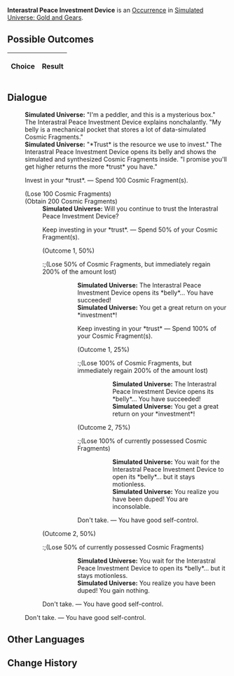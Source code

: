 {{Simulated Universe Event Infobox
|title         = Interastral Peace Investment Device
|image         = Random Event Bond.png
|type          =
|domains_su    = 
|domains_ext   = 
|domains_swarm = 
|domains_gng   = Occurrence
|requirements  =
|prev          = 
|next          = 
|indexRewards  =
|characters    = 
}}
'''Interastral Peace Investment Device''' is an [[Simulated Universe/Occurrence|Occurrence]] in [[Simulated Universe: Gold and Gears]].

==Possible Outcomes==
{| class="article-table"
!Choice
!Result

|}

<!--
==Gameplay Notes==

-->
==Dialogue==
{{Dialogue Start}}
:'''Simulated Universe:''' "I'm a peddler, and this is a mysterious box." The Interastral Peace Investment Device explains nonchalantly. "My belly is a mechanical pocket that stores a lot of data-simulated Cosmic Fragments."
:'''Simulated Universe:''' "*Trust* is the resource we use to invest." The Interastral Peace Investment Device opens its belly and shows the simulated and synthesized Cosmic Fragments inside. "I promise you'll get higher returns the more *trust* you have."
:{{DIcon|Star}} Invest in your *trust*. &mdash; Spend 100 Cosmic Fragment(s).
:;(Lose 100 Cosmic Fragments)
:;(Obtain 200 Cosmic Fragments)
::'''Simulated Universe:''' Will you continue to trust the Interastral Peace Investment Device?
::{{DIcon|Star}} Keep investing in your *trust*. &mdash; Spend 50% of your Cosmic Fragment(s).
::;(Outcome 1, 50%)
:::;(Lose 50% of Cosmic Fragments, but immediately regain 200% of the amount lost{{Verify}})
::::'''Simulated Universe:''' The Interastral Peace Investment Device opens its *belly*... You have succeeded!
::::'''Simulated Universe:''' You get a great return on your *investment*!
::::{{DIcon|Star}} Keep investing in your *trust* &mdash; Spend 100% of your Cosmic Fragment(s).
::::;(Outcome 1, 25%)
:::::;(Lose 100% of Cosmic Fragments, but immediately regain 200% of the amount lost{{Verify}})
::::::'''Simulated Universe:''' The Interastral Peace Investment Device opens its *belly*... You have succeeded!
::::::'''Simulated Universe:''' You get a great return on your *investment*!
::::;(Outcome 2, 75%)
:::::;(Lose 100% of currently possessed Cosmic Fragments)
::::::'''Simulated Universe:''' You wait for the Interastral Peace Investment Device to open its *belly*... but it stays motionless.
::::::'''Simulated Universe:''' You realize you have been duped! You are inconsolable.
::::{{DIcon|Star}} Don't take. &mdash; You have good self-control.
::;(Outcome 2, 50%)
:::;(Lose 50% of currently possessed Cosmic Fragments)
::::'''Simulated Universe:''' You wait for the Interastral Peace Investment Device to open its *belly*... but it stays motionless.
::::'''Simulated Universe:''' You realize you have been duped! You gain nothing.
::{{DIcon|Star}} Don't take. &mdash; You have good self-control.
:{{DIcon|Star}} Don't take. &mdash; You have good self-control.
{{Dialogue End}}

==Other Languages==
{{Other Languages
|en    = Interastral Peace Investment Device
|zhs   = 星际和平投资机器
|zht   = 星際和平投資機器
|ja    = スターピース投資ロボット
|ko    = 스타피스 투자 기기
|es    = Dispositivo de inversión de la Paz Interastral
|fr    = Appareil d'investissement de la Paix Interastrale
|ru    = Устройство инвестирования Межзвёздного мира
|th    = หุ่นยนต์ลงทุนสันติภาพแห่งดวงดาว
|vi    = Cỗ Máy Đầu Tư Hành Tinh Hòa Bình
|de    = Interastrales Investitionsgerät
|id    = Perangkat Investasi Interastral Peace
|pt    = Dispositivo de Investimento da Paz Interastral
}}

==Change History==
{{Change History|1.0}}
